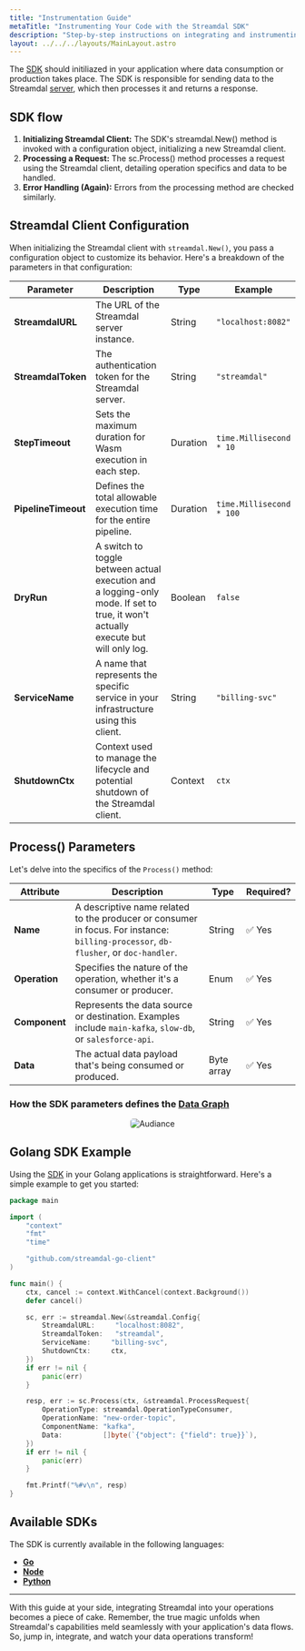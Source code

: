 ```yaml
---
title: "Instrumentation Guide"
metaTitle: "Instrumenting Your Code with the Streamdal SDK"
description: "Step-by-step instructions on integrating and instrumenting your code using the Streamdal SDK for a seamless data experience."
layout: ../../../layouts/MainLayout.astro
---
```



<Changes />

The [SDK](/en/core-components/sdk/) should initiliazed in your application 
where data consumption or production takes place. The SDK is responsible for 
sending data to the Streamdal [server](/en/core-components/server/), which then 
processes it and returns a response.

## SDK flow
1. **Initializing Streamdal Client:** The SDK's streamdal.New() method is invoked with a configuration object, initializing a new Streamdal client.
2. **Processing a Request:** The sc.Process() method processes a request using the Streamdal client, detailing operation specifics and data to be handled.
3. **Error Handling (Again):** Errors from the processing method are checked similarly.

## Streamdal Client Configuration

When initializing the Streamdal client with `streamdal.New()`, you pass a configuration object to customize its behavior. Here's a breakdown of the parameters in that configuration:

| Parameter | Description | Type | Example |
|-|-|-|-|
| **StreamdalURL** | The URL of the Streamdal server instance. | String | `"localhost:8082"` |
| **StreamdalToken** | The authentication token for the Streamdal server. | String | `"streamdal"` |
| **StepTimeout** | Sets the maximum duration for Wasm execution in each step. | Duration | `time.Millisecond * 10` |
| **PipelineTimeout** | Defines the total allowable execution time for the entire pipeline. | Duration | `time.Millisecond * 100` |
| **DryRun** | A switch to toggle between actual execution and a logging-only mode. If set to true, it won't actually execute but will only log. | Boolean | `false` |
| **ServiceName** | A name that represents the specific service in your infrastructure using this client. | String | `"billing-svc"` |
| **ShutdownCtx** | Context used to manage the lifecycle and potential shutdown of the Streamdal client. | Context | `ctx` |


## Process() Parameters

Let's delve into the specifics of the `Process()` method:

| Attribute | Description | Type | Required? |
|-|-|-|-|
| **Name** | A descriptive name related to the producer or consumer in focus. For instance: `billing-processor`, `db-flusher`, or `doc-handler`. | String | ✅ Yes |
| **Operation** | Specifies the nature of the operation, whether it's a consumer or producer. | Enum | ✅ Yes |
| **Component** | Represents the data source or destination. Examples include `main-kafka`, `slow-db`, or `salesforce-api`. | String | ✅ Yes |
| **Data** | The actual data payload that's being consumed or produced. | Byte array | ✅ Yes |


### How the SDK parameters defines the <a href="/en/resources-support/glossary#data-graph" class="pkeyword">Data Graph</a>

<center><img src={dataGraph} alt="Audiance" style="border-radius: 5px;" /></center>


## Golang SDK Example

Using the [SDK](/en/core-components/sdk/) in your Golang applications is 
straightforward. Here's a simple example to get you started:

```go
package main

import (
	"context"
	"fmt"
	"time"

	"github.com/streamdal-go-client"
)

func main() {
	ctx, cancel := context.WithCancel(context.Background())
	defer cancel()

	sc, err := streamdal.New(&streamdal.Config{
		StreamdalURL:     "localhost:8082",
		StreamdalToken:   "streamdal",
		ServiceName:     "billing-svc",
		ShutdownCtx:     ctx,
	})
	if err != nil {
		panic(err)
	}

	resp, err := sc.Process(ctx, &streamdal.ProcessRequest{
		OperationType: streamdal.OperationTypeConsumer,
		OperationName: "new-order-topic",
		ComponentName: "kafka",
		Data:          []byte(`{"object": {"field": true}}`),
	})
	if err != nil {
		panic(err)
	}

	fmt.Printf("%#v\n", resp)
}
```

## Available SDKs

The SDK is currently available in the following languages:

- **[Go](https://github.com/streamdal/go-sdk)**
- **[Node](https://github.com/streamdal/node-sdk)**
- **[Python](https://github.com/streamdal/python-sdk)**

---

With this guide at your side, integrating Streamdal into your operations 
becomes a piece of cake. Remember, the true magic unfolds when Streamdal's 
capabilities meld seamlessly with your application's data flows. So, jump in, 
integrate, and watch your data operations transform!
